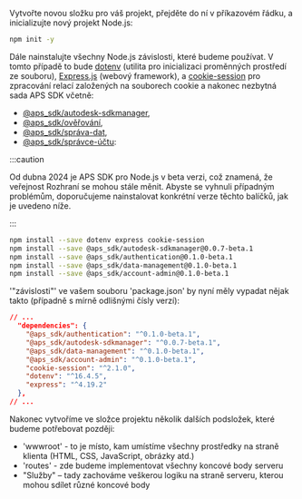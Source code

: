 Vytvořte novou složku pro váš projekt, přejděte do ní v příkazovém řádku,
a inicializujte nový projekt Node.js:

```bash
npm init -y
```

Dále nainstalujte všechny Node.js závislosti, které budeme používat. V tomto případě to bude [dotenv](https://www.npmjs.com/package/dotenv)
(utilita pro inicializaci proměnných prostředí ze souboru), [Express.js](https://expressjs.com) (webový framework),
a [cookie-session](https://www.npmjs.com/package/cookie-session) pro zpracování relací založených na souborech cookie a nakonec nezbytná sada APS SDK včetně:
- [@aps_sdk/autodesk-sdkmanager](https://www.npmjs.com/package/@aps_sdk/autodesk-sdkmanager),
- [@aps_sdk/ověřování](https://www.npmjs.com/package/@aps_sdk/authentication),
- [@aps_sdk/správa-dat](https://www.npmjs.com/package/@aps_sdk/data-management),
- [@aps_sdk/správce-účtu](https://www.npmjs.com/package/@aps_sdk/account-admin):




:::caution

Od dubna 2024 je APS SDK pro Node.js v beta verzi, což znamená, že veřejnost 
Rozhraní se mohou stále měnit. Abyste se vyhnuli případným problémům, doporučujeme nainstalovat 
konkrétní verze těchto balíčků, jak je uvedeno níže.


:::



```bash
npm install --save dotenv express cookie-session 
npm install --save @aps_sdk/autodesk-sdkmanager@0.0.7-beta.1 
npm install --save @aps_sdk/authentication@0.1.0-beta.1 
npm install --save @aps_sdk/data-management@0.1.0-beta.1 
npm install --save @aps_sdk/account-admin@0.1.0-beta.1
```

'"závislosti"' ve vašem souboru 'package.json' by nyní měly vypadat nějak takto
(případně s mírně odlišnými čísly verzí):

```json
// ...
  "dependencies": {
    "@aps_sdk/authentication": "^0.1.0-beta.1",
    "@aps_sdk/autodesk-sdkmanager": "^0.0.7-beta.1",
    "@aps_sdk/data-management": "^0.1.0-beta.1",
    "@aps_sdk/account-admin": "^0.1.0-beta.1",
    "cookie-session": "^2.1.0",
    "dotenv": "^16.4.5",
    "express": "^4.19.2"
  },
// ...
```

Nakonec vytvoříme ve složce projektu několik dalších podsložek, které budeme potřebovat později:

- 'wwwroot' - to je místo, kam umístíme všechny prostředky na straně klienta (HTML, CSS, JavaScript, obrázky atd.)
- 'routes' - zde budeme implementovat všechny koncové body serveru
- "Služby" – tady zachováme veškerou logiku na straně serveru, kterou mohou sdílet různé koncové body